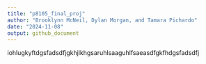 ```yaml
---
title: "p8105_final_proj"
author: "Brooklynn McNeil, Dylan Morgan, and Tamara Pichardo"
date: "2024-11-08"
output: github_document
---
```


iohlugkyftdgsfadsdfjgkhjlkhgsaruhlsaaguhlfsaeasdfgkfhdgsfadsdfj